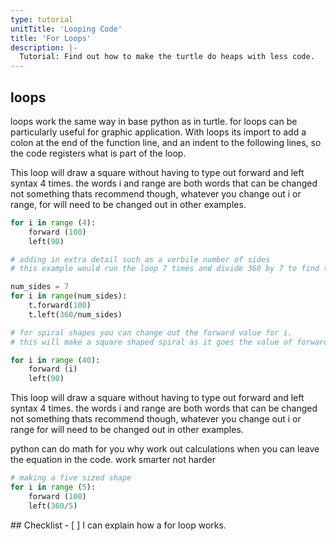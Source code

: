 ```yaml
---
type: tutorial
unitTitle: 'Looping Code'
title: 'For Loops'
description: |-
  Tutorial: Find out how to make the turtle do heaps with less code.
---
```


## loops
loops work the same way in base python as in turtle. for loops can be particularly useful for graphic application. With loops its import to add a colon at the end of the function line, and an indent to the following lines, so the code registers what is part of the loop.

This loop will draw a square without having to type out forward and left syntax 4 times.
the words i and range are both words that can be changed not something thats recommend though, whatever you change out i or range, for will need to be changed out in other examples.

``` python
for i in range (4):
    forward (100)
    left(90)

# adding in extra detail such as a verbile number of sides
# this example would run the loop 7 times and divide 360 by 7 to find the right angle

num_sides = 7
for i in range(num_sides):
    t.forward(100)
    t.left(360/num_sides)

# for spiral shapes you can change out the forward value for i.
# this will make a square shaped spiral as it goes the value of forward increases by one more in the list, the list being i, its max value in this example is 40

for i in range (40):
    forward (i)
    left(90)
```
This loop will draw a square without having to type out forward and left syntax 4 times.
the words i and range are both words that can be changed not something thats recommend though, whatever you change out i or range for will need to be changed out in other examples.

python can do math for you why work out calculations when you can leave the equation in the code.
work smarter not harder
``` python
# making a five sized shape
for i in range (5):
    forward (100)
    left(360/5)
```

<Box icon="check-list">
## Checklist

<Checklist>
- [ ] I can explain how a for loop works.
</Checklist>
</Box>




